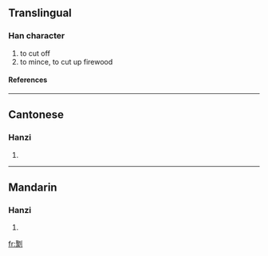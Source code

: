 ==Translingual==
===Han character===
{{Han char|rad=刀|as=14|sn=16|four=|canj=尸人中弓 (SOLN)}}
# to cut off
# to mince, to cut up firewood
====References====
{{Han ref|kx=0145.030|hdz=10360.110|uh=350C|ud=13580}}

----
==Cantonese==
===Hanzi===
{{yue-hanzi|jyut=|y=jap3, jau6 jek3 jik3 sei3 tam3}}
# {{defn|Cantonese}}

----
==Mandarin==
===Hanzi===
{{cmn-hanzi|pin=[[zhòu]] (zhou4)|wg=chou<sup>4</sup>}}
# {{defn|Mandarin}}

[[fr:㔌]]